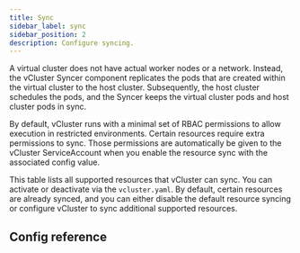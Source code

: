 ```yaml
---
title: Sync
sidebar_label: sync
sidebar_position: 2
description: Configure syncing.
---
```




A virtual cluster does not have actual worker nodes or a network. Instead, the vCluster Syncer component replicates the pods that are created within the virtual cluster to the host cluster. Subsequently, the host cluster schedules the pods, and the Syncer keeps the virtual cluster pods and host cluster pods in sync.

By default, vCluster runs with a minimal set of RBAC permissions to allow execution in restricted environments. Certain resources require extra permissions to sync. Those permissions are automatically be given to the vCluster ServiceAccount when you enable the resource sync with the associated config value.

This table lists all supported resources that vCluster can sync. You can activate or deactivate via the `vcluster.yaml`. By default, certain resources are already synced, and you can either disable the default resource syncing or configure vCluster to sync additional supported resources.

<CoreSyncedResources/>



## Config reference

<Sync/>
